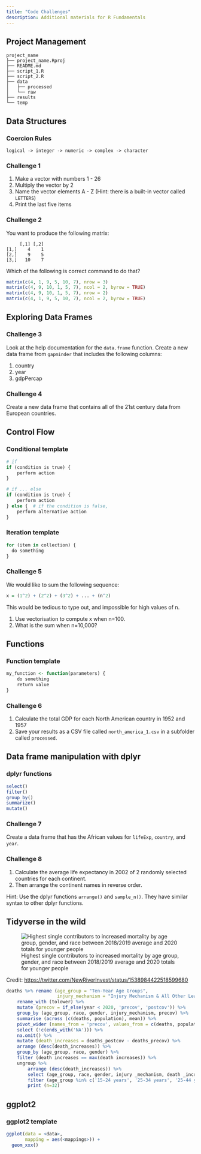 ```yaml
---
title: "Code Challenges"
description: Additional materials for R Fundamentals
---
```


## Project Management

```verbatim

project_name
├── project_name.Rproj
├── README.md
├── script_1.R
├── script_2.R
├── data
│   ├── processed
│   └── raw
├── results
└── temp
```

## Data Structures

### Coercion Rules

```verbatim

logical -> integer -> numeric -> complex -> character

```

### Challenge 1

1.  Make a vector with numbers 1 - 26
2.  Multiply the vector by 2
3.  Name the vector elements A - Z (Hint: there is a built-in vector called `LETTERS`)
4.  Print the last five items

### Challenge 2

You want to produce the following matrix:

```verbatim

     [,1] [,2]
[1,]    4    1
[2,]    9    5
[3,]   10    7
```

Which of the following is correct command to do that?

```r

matrix(c(4, 1, 9, 5, 10, 7), nrow = 3)
matrix(c(4, 9, 10, 1, 5, 7), ncol = 2, byrow = TRUE)
matrix(c(4, 9, 10, 1, 5, 7), nrow = 2)
matrix(c(4, 1, 9, 5, 10, 7), ncol = 2, byrow = TRUE)
```

## Exploring Data Frames

### Challenge 3

Look at the help documentation for the `data.frame` function. Create a new data frame from `gapminder` that includes the following columns:

1.  country
2.  year
3.  gdpPercap

### Challenge 4

Create a new data frame that contains all of the 21st century data from European countries.

## Control Flow

### Conditional template

```r

# if
if (condition is true) {
    perform action
}

# if ... else
if (condition is true) {
    perform action
} else {  # if the condition is false,
    perform alternative action
}
```

### Iteration template

```r

for (item in collection) {
  do something
}
```

### Challenge 5

We would like to sum the following sequence:

```r
x = (1^2) + (2^2) + (3^2) + ... + (n^2)
```

This would be tedious to type out, and impossible for high values of n.

1.  Use vectorisation to compute x when n=100.
2.  What is the sum when n=10,000?

## Functions

### Function template

```r

my_function <- function(parameters) {
    do something
    return value
}
```

### Challenge 6

1.  Calculate the total GDP for each North American country in 1952 and 1957
2.  Save your results as a CSV file called `north_america_1.csv` in a subfolder called `processed`.

## Data frame manipulation with dplyr

### dplyr functions

```r

select()
filter()
group_by()
summarize()
mutate()

```

### Challenge 7

Create a data frame that has the African values for `lifeExp`, `country`, and `year`.

### Challenge 8

1.  Calculate the average life expectancy in 2002 of 2 randomly selected countries for each continent.
2.  Then arrange the continent names in reverse order.

Hint: Use the dplyr functions `arrange()` and `sample_n()`. They have similar syntax to other dplyr functions.

## Tidyverse in the wild

![Highest single contributors to increased mortality by age group, gender, and race between 2018/2019 average and 2020 totals for younger people](../images/nri_tidyverse.png)

Credit: <https://twitter.com/NewRiverInvest/status/1538984422518599680>

```r

deaths %>% rename (age_group = "Ten-Year Age Groups",
                   injury_mechanism = "Injury Mechanism & All Other Leading Causes") %>%
    rename_with (tolower) %>%
    mutate (precov = if_else(year < 2020, 'precov', 'postcov')) %>%
    group_by (age_group, race, gender, injury_mechanism, precov) %>%
    summarise (across (c(deaths, population), mean)) %>%
    pivot_wider (names_from = 'precov', values_from = c(deaths, population)) %>%
    select (!c(ends_with('NA'))) %>%
    na.omit() %>%
    mutate (death_increases = deaths_postcov - deaths_precov) %>%
    arrange (desc(death_increases)) %>%
    group_by (age_group, race, gender) %>%
    filter (death increases == max(death increases)) %>%
    ungroup %>%
        arrange (desc(death_increases)) %>%
        select (age_group, race, gender, injury _mechanism, death _increases) %>%
        filter (age_group %in% c('15-24 years', '25-34 years', '25-44 years', '45-54 years')) %>%
        print (n=32)

```

## ggplot2

### ggplot2 template

```r

ggplot(data = <data>,
       mapping = aes(<mappings>)) +
  geom_xxx()

```
